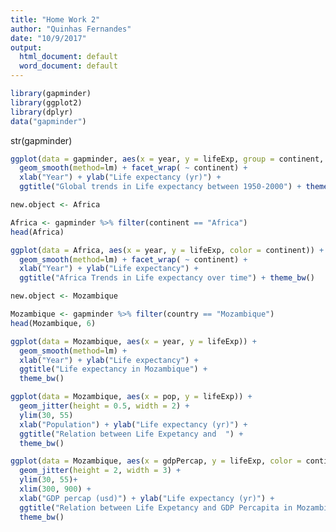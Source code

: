 ```yaml
---
title: "Home Work 2"
author: "Quinhas Fernandes"
date: "10/9/2017"
output:
  html_document: default
  word_document: default
---
```


```r
library(gapminder)
library(ggplot2)
library(dplyr)
data("gapminder")
```

str(gapminder)

```r
ggplot(data = gapminder, aes(x = year, y = lifeExp, group = continent, color = continent)) +
  geom_smooth(method=lm) + facet_wrap( ~ continent) +
  xlab("Year") + ylab("Life expectancy (yr)") +
  ggtitle("Global trends in Life expectancy between 1950-2000") + theme_bw()
````




```r
new.object <- Africa

Africa <- gapminder %>% filter(continent == "Africa")
head(Africa)

ggplot(data = Africa, aes(x = year, y = lifeExp, color = continent)) +
  geom_smooth(method=lm) + facet_wrap( ~ continent) +
  xlab("Year") + ylab("Life expectancy") +
  ggtitle("Africa Trends in Life expectancy over time") + theme_bw()
```


```r
new.object <- Mozambique

Mozambique <- gapminder %>% filter(country == "Mozambique")
head(Mozambique, 6)

ggplot(data = Mozambique, aes(x = year, y = lifeExp)) +
  geom_smooth(method=lm) + 
  xlab("Year") + ylab("Life expectancy") +
  ggtitle("Life expectancy in Mozambique") +
  theme_bw()
````

```r
ggplot(data = Mozambique, aes(x = pop, y = lifeExp)) +
  geom_jitter(height = 0.5, width = 2) + 
  ylim(30, 55)
  xlab("Population") + ylab("Life expectancy (yr)") +
  ggtitle("Relation between Life Expetancy and  ") +
  theme_bw()
````


```r
ggplot(data = Mozambique, aes(x = gdpPercap, y = lifeExp, color = continent)) +
  geom_jitter(height = 2, width = 3) + 
  ylim(30, 55)+
  xlim(300, 900) +
  xlab("GDP percap (usd)") + ylab("Life expectancy (yr)") +
  ggtitle("Relation between Life Expetancy and GDP Percapita in Mozambique ") +
  theme_bw()
````




